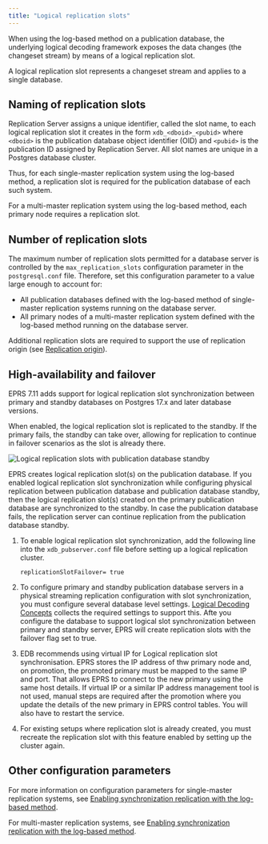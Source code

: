 ```yaml
---
title: "Logical replication slots"
---
```


When using the log-based method on a publication database, the underlying logical decoding framework exposes the data changes (the changeset stream) by means of a logical replication slot.

A logical replication slot represents a changeset stream and applies to a single database. 

## Naming of replication slots

Replication Server assigns a unique identifier, called the slot name, to each logical replication slot it creates in the form `xdb_<dboid>_<pubid>` where `<dboid>` is the publication database object identifier (OID) and `<pubid>` is the publication ID assigned by Replication Server. All slot names are unique in a Postgres database cluster.

Thus, for each single-master replication system using the log-based method, a replication slot is required for the publication database of each such system.

For a multi-master replication system using the log-based method, each primary node requires a replication slot.

## Number of replication slots

The maximum number of replication slots permitted for a database server is controlled by the `max_replication_slots` configuration parameter in the `postgresql.conf` file. Therefore, set this configuration parameter to a value large enough to account for:
-  All publication databases defined with the log-based method of single-master replication systems running on the database server. 
-  All primary nodes of a multi-master replication system defined with the log-based method running on the database server. 

Additional replication slots are required to support the use of replication origin (see [Replication origin](04_replication_origin/#replication_origin)).

## High-availability and failover

EPRS 7.11 adds support for logical replication slot synchronization between primary and standby databases on Postgres 17.x and later database versions.

When enabled, the logical replication slot is replicated to the standby. If the primary fails, the standby can take over, allowing for replication to continue in failover scenarios as the slot is already there.

![Logical replication slots with publication database standby](/eprs/images/logical_rep_standby.svg)

EPRS creates logical replication slot(s) on the publication database. If you enabled logical replication slot synchronization while configuring physical replication between publication database and publication database standby, then the logical replication slot(s) created on the primary publication database are synchronized to the standby. In case the publication database fails, the replication server can continue replication from the publication database standby.

1. To enable logical replication slot synchronization, add the following line into the `xdb_pubserver.conf` file before setting up a logical replication cluster.

   ```
   replicationSlotFailover= true
   ```

1. To configure primary and standby publication database servers in a physical streaming replication configuration with slot synchronization, you must configure several database level settings. [Logical Decoding Concepts](https://www.postgresql.org/docs/17/logicaldecoding-explanation.html#LOGICALDECODING-REPLICATION-SLOTS-SYNCHRONIZATION) collects the required settings to support this. Afte you configure the database to support logical slot synchronization between primary and standby server, EPRS will create replication slots with the failover flag set to true.

1. EDB recommends using virtual IP for Logical replication slot synchronisation. EPRS stores the IP address of thw primary node and, on promotion, the promoted primary must be mapped to the same IP and port. That allows EPRS to connect to the new primary using the same host details. If virtual IP or a similar IP address management tool is not used, manual steps are required after the promotion where you update the details of the new primary in EPRS control tables. You will also have to restart the service.

1. For existing setups where replication slot is already created, you must recreate the replication slot with this feature enabled by setting up the cluster again.

## Other configuration parameters

For more information on configuration parameters for single-master replication systems, see [Enabling synchronization replication with the log-based method](../../../05_smr_operation/01_prerequisites/02_enable_sync_replication_with_log-based_method/#enable_sync_replication_with_log-based_method). 

For multi-master replication systems, see [Enabling synchronization replication with the log-based method](../../../06_mmr_operation/01_pre_steps/#enabling_sync_replication_log-based_method_mmr).
